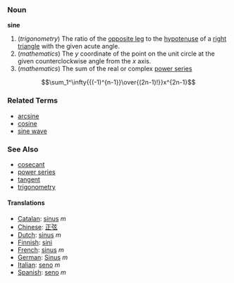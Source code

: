 ===Noun===
'''sine'''

# (''trigonometry'') The ratio of the [[opposite leg]] to the [[hypotenuse]] of a [[right triangle]] with the given acute angle.
# (''mathematics'') The ''y'' coordinate of the point on the unit circle at the given counterclockwise angle from the ''x'' axis.
# (''mathematics'') The sum of the real or complex [[power series]]
::<math>\sum_1^\infty{{(-1)^{n-1}}\over{(2n-1)!}}x^{2n-1}</math>

===Related Terms===
*[[arcsine]]
*[[cosine]]
*[[sine wave]]

===See Also===
*[[cosecant]]
*[[power series]]
*[[tangent]]
*[[trigonometry]]

====Translations====
*[[Catalan]]: [[sinus]] ''m''
*[[Chinese]]: [[正弦]]
*[[Dutch]]: [[sinus]] ''m''
*[[Finnish]]: [[sini]]
*[[French]]: [[sinus]] ''m''
*[[German]]: [[Sinus]] ''m''
*[[Italian]]: [[seno]] ''m''
*[[Spanish]]: [[seno]] ''m''